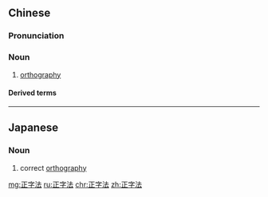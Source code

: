 ==Chinese==
{{zh-forms|type=21}}

===Pronunciation===
{{zh-pron
|m=zhèngzìfǎ
|c=zing3 zi6 faat3
|cat=n
}}

===Noun===
{{zh-noun}}

# [[orthography]]

====Derived terms====
{{zh-der|正字法詞典}}

----

==Japanese==
{{ja-kanjitab|せい|じ|ほう|yomi=on}}

===Noun===
{{ja-noun|せいじほう}}

# correct [[orthography]]

[[mg:正字法]]
[[ru:正字法]]
[[chr:正字法]]
[[zh:正字法]]